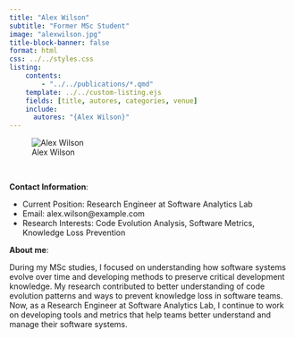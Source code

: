 ```yaml
---
title: "Alex Wilson"
subtitle: "Former MSc Student"
image: "alexwilson.jpg"
title-block-banner: false
format: html
css: ../../styles.css
listing:
    contents:
        - "../../publications/*.qmd"
    template: ../../custom-listing.ejs
    fields: [title, autores, categories, venue]
    include:
      autores: "{Alex Wilson}"
---
```


::: {.profile-image}
![Alex Wilson](alexwilson.jpg "Alex Wilson")
:::
<br>

**Contact Information**:

- Current Position: Research Engineer at Software Analytics Lab
- Email: alex.wilson@example.com
- Research Interests: Code Evolution Analysis, Software Metrics, Knowledge Loss Prevention

**About me**:

During my MSc studies, I focused on understanding how software systems evolve over time and developing methods to preserve critical development knowledge. My research contributed to better understanding of code evolution patterns and ways to prevent knowledge loss in software teams. Now, as a Research Engineer at Software Analytics Lab, I continue to work on developing tools and metrics that help teams better understand and manage their software systems.
